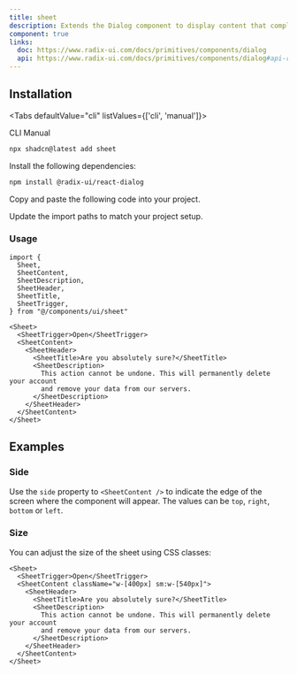 ```yaml
---
title: sheet
description: Extends the Dialog component to display content that complements the main content of the screen.
component: true
links:
  doc: https://www.radix-ui.com/docs/primitives/components/dialog
  api: https://www.radix-ui.com/docs/primitives/components/dialog#api-reference
---
```


<ComponentPreview name="sheet-1" description="A sheet component." />

## Installation

<Tabs defaultValue="cli" listValues={['cli', 'manual']}>

<TabsList>
  <TabsTrigger value="cli">CLI</TabsTrigger>
  <TabsTrigger value="manual">Manual</TabsTrigger>
</TabsList>
<TabsContent value="cli">

```bash
npx shadcn@latest add sheet
```

</TabsContent>

<TabsContent value="manual">

<Steps>

<Step>Install the following dependencies:</Step>

```bash
npm install @radix-ui/react-dialog
```

<Step>Copy and paste the following code into your project.</Step>

<ComponentSource name="sheet" />

<Step>Update the import paths to match your project setup.</Step>

</Steps>

</TabsContent>

</Tabs>

### Usage

```tsx
import {
  Sheet,
  SheetContent,
  SheetDescription,
  SheetHeader,
  SheetTitle,
  SheetTrigger,
} from "@/components/ui/sheet"
```

```tsx
<Sheet>
  <SheetTrigger>Open</SheetTrigger>
  <SheetContent>
    <SheetHeader>
      <SheetTitle>Are you absolutely sure?</SheetTitle>
      <SheetDescription>
        This action cannot be undone. This will permanently delete your account
        and remove your data from our servers.
      </SheetDescription>
    </SheetHeader>
  </SheetContent>
</Sheet>
```

## Examples

### Side

Use the `side` property to `<SheetContent />` to indicate the edge of the screen where the component will appear. The values can be `top`, `right`, `bottom` or `left`.

<ComponentPreview name="sheet-2" />

### Size

You can adjust the size of the sheet using CSS classes:

```tsx {3}
<Sheet>
  <SheetTrigger>Open</SheetTrigger>
  <SheetContent className="w-[400px] sm:w-[540px]">
    <SheetHeader>
      <SheetTitle>Are you absolutely sure?</SheetTitle>
      <SheetDescription>
        This action cannot be undone. This will permanently delete your account
        and remove your data from our servers.
      </SheetDescription>
    </SheetHeader>
  </SheetContent>
</Sheet>
```

